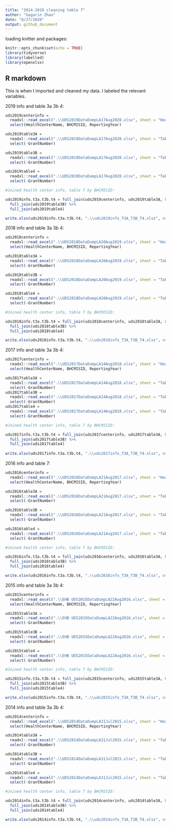 ```yaml
---
title: "2014-2019 cleaning table 7"
author: "Gagarin Zhao"
date: "8/27/2020"
output: github_document
---
```


loading knitter and packages:

```r
knitr::opts_chunk$set(echo = TRUE)
library(tidyverse)
library(labelled)
library(openxlsx)
```

## R markdown

This is when I imported and cleaned my data. I labeled the relevant variables.

2019 info and table 3a 3b 4: 
```r
uds2019centerinfo = 
  readxl::read_excel(".\\UDS2019DataDumpLA17Aug2020.xlsx", sheet = "HealthCenterInfo") %>% 
  select(HealthCenterName, BHCMISID, ReportingYear)

uds2019table3A = 
  readxl::read_excel(".\\UDS2019DataDumpLA17Aug2020.xlsx", sheet = "Table3A") %>% 
  select(-GrantNumber)

uds2019table3B = 
  readxl::read_excel(".\\UDS2019DataDumpLA17Aug2020.xlsx", sheet = "Table3B") %>% 
  select(-GrantNumber)

uds2019table4 = 
  readxl::read_excel(".\\UDS2019DataDumpLA17Aug2020.xlsx", sheet = "Table4") %>% 
  select(-GrantNumber)

#Joined health center info, table 7 by BHCMISID:

uds2019info.t3a.t3b.t4 = full_join(uds2019centerinfo, uds2019table3A, by = "BHCMISID") %>% 
  full_join(uds2019table3B) %>%
  full_join(uds2019table4)

write.xlsx(uds2019info.t3a.t3b.t4, ".\\uds2019info_T3A_T3B_T4.xlsx", overwrite = TRUE)
```


2018 info and table 3a 3b 4: 
```r
uds2018centerinfo = 
  readxl::read_excel(".\\UDS2018DataDumpLA20Aug2019.xlsx", sheet = "HealthCenterInfo") %>% 
  select(HealthCenterName, BHCMISID, ReportingYear)

uds2018table3A = 
  readxl::read_excel(".\\UDS2018DataDumpLA20Aug2019.xlsx", sheet = "Table3A") %>% 
  select(-GrantNumber)

uds2018table3B = 
  readxl::read_excel(".\\UDS2018DataDumpLA20Aug2019.xlsx", sheet = "Table3B") %>% 
  select(-GrantNumber)

uds2018table4 = 
  readxl::read_excel(".\\UDS2018DataDumpLA20Aug2019.xlsx", sheet = "Table4") %>% 
  select(-GrantNumber)

#Joined health center info, table 7 by BHCMISID:

uds2018info.t3a.t3b.t4 = full_join(uds2018centerinfo, uds2018table3A, by = "BHCMISID") %>% 
  full_join(uds2018table3B) %>% 
  full_join(uds2018table4)

write.xlsx(uds2018info.t3a.t3b.t4, ".\\uds2018info_T3A_T3B_T4.xlsx", overwrite = TRUE)
```

2017 info and table 3a 3b 4: 
```r
uds2017centerinfo = 
  readxl::read_excel(".\\UDS2017DataDumpLA14Aug2018.xlsx", sheet = "HealthCenterInfo") %>% 
  select(HealthCenterName, BHCMISID, ReportingYear)

uds2017table3A = 
  readxl::read_excel(".\\UDS2017DataDumpLA14Aug2018.xlsx", sheet = "Table3A") %>% 
  select(-GrantNumber)
uds2017table3B = 
  readxl::read_excel(".\\UDS2017DataDumpLA14Aug2018.xlsx", sheet = "Table3B") %>% 
  select(-GrantNumber)
uds2017table4 = 
  readxl::read_excel(".\\UDS2017DataDumpLA14Aug2018.xlsx", sheet = "Table4") %>% 
  select(-GrantNumber)

#Joined health center info, table 7 by BHCMISID:

uds2017info.t3a.t3b.t4 = full_join(uds2017centerinfo, uds2017table3A, by = "BHCMISID") %>% 
  full_join(uds2017table3B) %>% 
  full_join(uds2017table4)
  
write.xlsx(uds2017info.t3a.t3b.t4, ".\\uds2017info_T3A_T3B_T4.xlsx", overwrite = TRUE)
```

2016 info and table 7: 
```r
uds2016centerinfo = 
  readxl::read_excel(".\\UDS2016DataDumpLA21Aug2017.xlsx", sheet = "HealthCenterInfo") %>% 
  select(HealthCenterName, BHCMISID, ReportingYear)

uds2016table3A = 
  readxl::read_excel(".\\UDS2016DataDumpLA21Aug2017.xlsx", sheet = "Table3A") %>% 
  select(-GrantNumber)

uds2016table3B = 
  readxl::read_excel(".\\UDS2016DataDumpLA21Aug2017.xlsx", sheet = "Table3B") %>% 
  select(-GrantNumber)

uds2016table4 = 
  readxl::read_excel(".\\UDS2016DataDumpLA21Aug2017.xlsx", sheet = "Table4") %>% 
  select(-GrantNumber)

#Joined health center info, table 7 by BHCMISID:

uds2016info.t3a.t3b.t4 = full_join(uds2016centerinfo, uds2016table3A, by = "BHCMISID") %>% 
  full_join(uds2016table3B) %>% 
  full_join(uds2016table4)

write.xlsx(uds2016info.t3a.t3b.t4, ".\\uds2016info_T3A_T3B_T4.xlsx", overwrite = TRUE)
```

2015 info and table 3a 3b 4: 
```r
uds2015centerinfo = 
  readxl::read_excel(".\\EHB UDS2015DataDumpLA22Aug2016.xlsx", sheet = "HealthCenterInfo") %>% 
  select(HealthCenterName, BHCMISID, ReportingYear)

uds2015table3A = 
  readxl::read_excel(".\\EHB UDS2015DataDumpLA22Aug2016.xlsx", sheet = "Table3A") %>% 
  select(-GrantNumber)

uds2015table3B = 
  readxl::read_excel(".\\EHB UDS2015DataDumpLA22Aug2016.xlsx", sheet = "Table3B") %>% 
  select(-GrantNumber)

uds2015table4 = 
  readxl::read_excel(".\\EHB UDS2015DataDumpLA22Aug2016.xlsx", sheet = "Table4") %>% 
  select(-GrantNumber)

#Joined health center info, table 7 by BHCMISID:

uds2015info.t3a.t3b.t4 = full_join(uds2015centerinfo, uds2015table3A, by = "BHCMISID") %>% 
  full_join(uds2015table3B) %>% 
  full_join(uds2015table4)

write.xlsx(uds2015info.t3a.t3b.t4, ".\\uds2015info_T3A_T3B_T4.xlsx", overwrite = TRUE)
```


2014 info and table 3a 3b 4: 
```r
uds2014centerinfo = 
  readxl::read_excel(".\\UDS2014DataDumpLA31Jul2015.xlsx", sheet = "HealthCenterInfo") %>% 
  select(HealthCenterName, BHCMISID, ReportingYear)

uds2014table3A = 
  readxl::read_excel(".\\UDS2014DataDumpLA31Jul2015.xlsx", sheet = "Table3A") %>% 
  select(-GrantNumber)

uds2014table3B = 
  readxl::read_excel(".\\UDS2014DataDumpLA31Jul2015.xlsx", sheet = "Table3B") %>% 
  select(-GrantNumber)

uds2014table4 = 
  readxl::read_excel(".\\UDS2014DataDumpLA31Jul2015.xlsx", sheet = "Table4") %>% 
  select(-GrantNumber)

#Joined health center info, table 7 by BHCMISID:

uds2014info.t3a.t3b.t4 = full_join(uds2014centerinfo, uds2014table3A, by = "BHCMISID") %>% 
  full_join(uds2014table3B) %>% 
  full_join(uds2014table4)

write.xlsx(uds2014info.t3a.t3b.t4, ".\\uds2014info_T3A_T3B_T4.xlsx", overwrite = TRUE)
```

